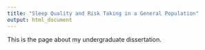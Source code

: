 ```yaml
---
title: "Sleep Quality and Risk Taking in a General Population"
output: html_document
---
```


This is the page about my undergraduate dissertation.